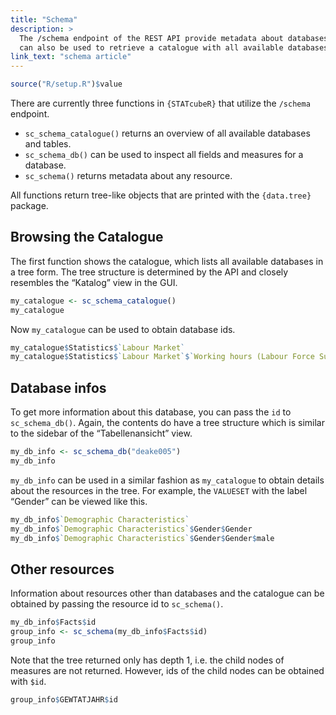 ```yaml
---
title: "Schema"
description: >
  The /schema endpoint of the REST API provide metadata about databases and
  can also be used to retrieve a catalogue with all available databases
link_text: "schema article"
---
```


```r
source("R/setup.R")$value
```

There are currently three functions in `{STATcubeR}` that utilize the `/schema`
endpoint.

* `sc_schema_catalogue()` returns an overview of all available databases and
  tables.
* `sc_schema_db()` can be used to inspect all fields and measures for a
  database.
* `sc_schema()` returns metadata about any resource.

All functions return tree-like objects that are printed with the `{data.tree}`
package.

## Browsing the Catalogue

The first function shows the catalogue, which lists all available
databases in a tree form. The tree structure is determined by the API and
closely resembles the "Katalog" view in the GUI.

```r
my_catalogue <- sc_schema_catalogue()
my_catalogue
```

Now `my_catalogue` can be used to obtain database ids.

```r
my_catalogue$Statistics$`Labour Market`
my_catalogue$Statistics$`Labour Market`$`Working hours (Labour Force Survey)`
```

## Database infos

To get more information about this database, you can pass the `id` to
`sc_schema_db()`. Again, the contents do have a tree structure which is
similar to the sidebar of the "Tabellenansicht" view.

```r
my_db_info <- sc_schema_db("deake005")
my_db_info
```

`my_db_info` can be used in a similar fashion as `my_catalogue`
to obtain details about the resources in the tree. For example, the
`VALUESET` with the label "Gender" can be viewed like this.

```r
my_db_info$`Demographic Characteristics`
my_db_info$`Demographic Characteristics`$Gender$Gender
my_db_info$`Demographic Characteristics`$Gender$Gender$male
```

## Other resources

Information about resources other than databases and the catalogue can
be obtained by passing the resource id to `sc_schema()`.

```r
my_db_info$Facts$id
group_info <- sc_schema(my_db_info$Facts$id)
group_info
```

Note that the tree returned only has depth 1, i.e. the child nodes of measures
are not returned. However, ids of the child nodes can be obtained with `$id`.

```r
group_info$GEWTATJAHR$id
```

